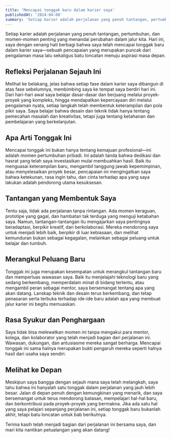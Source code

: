 ```yaml
---
title: 'Mencapai tonggak baru dalam karier saya'
publishedAt: '2024-04-08'
summary: 'Setiap karier adalah perjalanan yang penuh tantangan, pertumbuhan, dan momen-momen penting yang menandai perubahan dalam jalur kita.'
---
```


Setiap karier adalah perjalanan yang penuh tantangan, pertumbuhan, dan momen-momen penting yang menandai perubahan dalam jalur kita. Hari ini, saya dengan senang hati berbagi bahwa saya telah mencapai tonggak baru dalam karier saya—sebuah pencapaian yang merupakan puncak dari pengalaman masa lalu sekaligus batu loncatan menuju aspirasi masa depan.

## Refleksi Perjalanan Sejauh Ini

Melihat ke belakang, jelas bahwa setiap fase dalam karier saya dibangun di atas fase sebelumnya, membimbing saya ke tempat saya berdiri hari ini. Dari hari-hari awal saya belajar dasar-dasar dan berjuang melalui proyek-proyek yang kompleks, hingga mendapatkan kepercayaan diri melalui pengalaman nyata, setiap langkah telah membentuk keterampilan dan pola pikir saya. Saya belajar bahwa desain dan teknik tidak hanya tentang pemecahan masalah dan kreativitas, tetapi juga tentang ketahanan dan pembelajaran yang berkelanjutan.

## Apa Arti Tonggak Ini

Mencapai tonggak ini bukan hanya tentang kemajuan profesional—ini adalah momen pertumbuhan pribadi. Ini adalah tanda bahwa dedikasi dan hasrat yang telah saya investasikan mulai membuahkan hasil. Baik itu menguasai keterampilan baru, mengambil tanggung jawab kepemimpinan, atau menyelesaikan proyek besar, pencapaian ini mengingatkan saya bahwa ketekunan, rasa ingin tahu, dan cinta terhadap apa yang saya lakukan adalah pendorong utama kesuksesan.

## Tantangan yang Membentuk Saya

Tentu saja, tidak ada perjalanan tanpa rintangan. Ada momen keraguan, prototipe yang gagal, dan hambatan tak terduga yang menguji ketabahan saya. Namun, tantangan-tantangan itu mengajarkan saya pentingnya beradaptasi, berpikir kreatif, dan berkolaborasi. Mereka mendorong saya untuk menjadi lebih baik, berpikir di luar kebiasaan, dan melihat kemunduran bukan sebagai kegagalan, melainkan sebagai peluang untuk belajar dan tumbuh.

## Merangkul Peluang Baru

Tonggak ini juga merupakan kesempatan untuk merangkul tantangan baru dan memperluas wawasan saya. Baik itu menjelajahi teknologi baru yang sedang berkembang, memperdalam minat di bidang tertentu, atau mengambil peran sebagai mentor, saya bersemangat tentang apa yang akan datang. Lanskap teknik dan desain terus berkembang, dan tetap penasaran serta terbuka terhadap ide-ide baru adalah apa yang membuat jalur karier ini begitu memuaskan.

## Rasa Syukur dan Penghargaan

Saya tidak bisa melewatkan momen ini tanpa mengakui para mentor, kolega, dan kolaborator yang telah menjadi bagian dari perjalanan ini. Wawasan, dukungan, dan antusiasme mereka sangat berharga. Mencapai tonggak ini sama halnya merupakan bukti pengaruh mereka seperti halnya hasil dari usaha saya sendiri.

## Melihat ke Depan

Meskipun saya bangga dengan sejauh mana saya telah melangkah, saya tahu bahwa ini hanyalah satu tonggak dalam perjalanan yang jauh lebih besar. Jalan di depan penuh dengan kemungkinan yang menarik, dan saya bersemangat untuk terus mendorong batasan, mempelajari hal-hal baru, dan berkontribusi pada proyek-proyek yang bermakna. Jika ada satu hal yang saya pelajari sepanjang perjalanan ini, setiap tonggak baru bukanlah akhir, tetapi batu loncatan untuk bab berikutnya.

Terima kasih telah menjadi bagian dari perjalanan ini bersama saya, dan mari kita nantikan petualangan yang akan datang!
